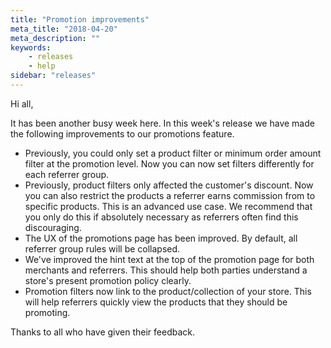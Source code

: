```yaml
---
title: "Promotion improvements"
meta_title: "2018-04-20"
meta_description: ""
keywords:
    - releases
    - help
sidebar: "releases"
---
```


Hi all,

It has been another busy week here. In this week's release we have made the following improvements to our promotions feature.

* Previously, you could only set a product filter or minimum order amount filter at the promotion level. Now you can now set filters differently for each referrer group.
* Previously, product filters only affected the customer's discount. Now you can also restrict the products a referrer earns commission from to specific products. This is an advanced use case. We recommend that you only do this if absolutely necessary as referrers often find this discouraging. 
* The UX of the promotions page has been improved. By default, all referrer group rules will be collapsed.
* We've improved the hint text at the top of the promotion page for both merchants and referrers. This should help both parties understand a store's present promotion policy clearly.
* Promotion filters now link to the product/collection of your store. This will help referrers quickly view the products that they should be promoting.

Thanks to all who have given their feedback.